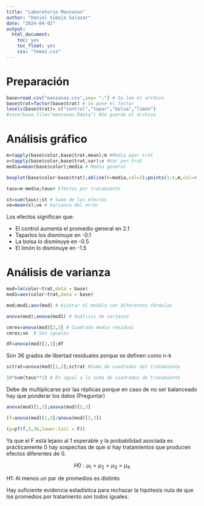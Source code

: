 ```yaml
---
title: "Laboratorio Manzanas"
author: "Daniel Sibaja Salazar"
date: "2024-04-02"
output:
  html_document:
    toc: yes
    toc_float: yes
    css: "tema1.css"
---
```


# Preparación 

```r
base=read.csv("manzanas.csv",sep= ";") # Se lee el archivo
base$trat=factor(base$trat) # Se pone el factor
levels(base$trat)= c("control","tapar","bolsa","limón")
#save(base,file="manzanas.Rdata") #Se guarda el archivo
```

# Análisis gráfico

```r

m=tapply(base$color,base$trat,mean);m #Media ppor trat
v=tapply(base$color,base$trat,var);v #Var por trat
media=mean(base$color);media # Media general

boxplot(base$color~base$trat);abline(h=media,col=2);points(1:4,m,col=4,pch="-",cex=2) # Gráfico

taus=m-media;taus# Efectos por tratamiento

st=sum(taus);st # Suma de los efectos
ve=mean(v);ve # Varianza del error
```

Los efectos significan que: 

* El control aumenta el promedio general en 2.1
* Taparlos los disminuye en -0.1
* La bolsa lo disminuye en -0.5
* El limón lo disminuye en -1.5


# Análisis de varianza 

```r
mod=lm(color~trat,data = base)
mod1=aov(color~trat,data = base)

mod;mod1;aov(mod) # Ajustar el modelo con diferentes fórmulas

anova(mod);anova(mod1) # Análisis de varianza

cmres=anova(mod)[2,3] # Cuadrado medio residual
cmres;ve  # Son iguales

df=anova(mod)[2,1];df 
```

Son 36 grados de libertad residuales porque se definen como n-k


```r
sctrat=anova(mod)[1,2];sctrat #Suma de cuadrados del tratamiento

10*sum(taus**2) # Es igual a la suma de cuadrados de tratamiento
```

Debe de multiplicarse por las réplicas porque en caso de no ser balanceado hay que ponderar los datos  (Preguntar)


```r
anova(mod)[1,3];anova(mod)[2,3]

(f=anova(mod)[1,3]/anova(mod)[2,3])

(p=pf(f,3,36,lower.tail = F))
```

Ya que el F está lejano al 1 esperable y la probabilidad asociada es prácticamente 0 hay sospechas de que si hay tratamientos que producen efectos diferentes de 0.   


$$H0: \mu_1=\mu_2=\mu_3=\mu_4$$


H1: Al menos un par de promedios es distinto


Hay suficiente evidencia estadística para rechazar la hipótesis nula de que los promedios por tratamiento son todos iguales. 


